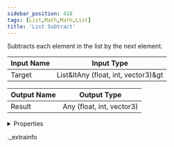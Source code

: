 ```yaml
---
sidebar_position: 418
tags: [List,Math,Math,List]
title: 'List Subtract'
---
```


Subtracts each element in the list by the next element.



<IChip uuid="20f069cb-30e5-4df8-8e2f-d91f322a83dd" />

| Input Name | Input Type |
|-----------|-----------|
| Target | List&ltAny (float, int, vector3)&gt |

| Output Name | Output Type |
|-----------|-----------|
| Result | Any (float, int, vector3) |


<details>
  <summary>Properties</summary>
  <div>
    <div>
    <table>
      <thead>
        <tr>
          <th>Room availability:</th>
          <th>Available everywhere</th>
        </tr>
        <tr>
          <th>Is beta required?</th>
          <th>No</th>
        </tr>
        <tr>
          <th>Is this chip a trolling risk?</th>
          <th>No</th>
        </tr>
        <tr>
          <th>Is this chip a role assignment risk?</th>
          <th>No</th>
        </tr>
        <tr>
          <th>Chip UUID</th>
          <th>20f069cb-30e5-4df8-8e2f-d91f322a83dd</th>
        </tr>
      </thead>
    </table>
    </div>
  </div>
</details>

._extrainfo
